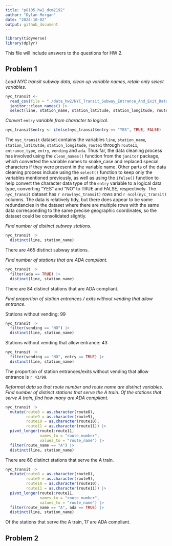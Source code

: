 ```yaml
---
title: "p8105_hw2_dcm2192"
author: "Dylan Morgan"
date: "2024-10-02"
output: github_document
---
```


```r
library(tidyverse)
library(dplyr)
```

This file will include answers to the questions for HW 2. 

## Problem 1

*Load NYC transit subway data, clean up variable names, retain only select variables.*
```r
nyc_transit <- 
  read_csv(file = "./data_hw2/NYC_Transit_Subway_Entrance_And_Exit_Data.csv") |> 
  janitor::clean_names() |> 
  select(line, station_name, station_latitude, station_longitude, route1, route2, route3, route4, route5, route6, route7, route8, route9, route10, route11, entrance_type, entry, vending, ada)
```

*Convert* `entry` *variable from character to logical.*
```r
nyc_transit$entry <- ifelse(nyc_transit$entry == "YES", TRUE, FALSE)
```

The `nyc_transit` dataset contains the variables `line`, `station_name`, `station_latitutde`, `station_longitude`, `route1` through `route11`, `entrance_type`, `entry`, `vending` and `ada`. Thus far, the data cleaning process has involved using the `clean_names()` function from the `janitor` package, which converted the variable names to snake_case and replaced special characters if they were present in the variable name. Other parts of the data cleaning process include using the `select()` function to keep only the variables mentioned previously, as well as using the `ifelse()` function to help convert the character data type of the `entry` variable to a logical data type, converting "YES" and "NO" to TRUE and FALSE, respectively. The `nyc_transit` dataset has `r nrow(nyc_transit)` rows and `r ncol(nyc_transit)` columns. The data is relatively tidy, but there does appear to be some redundancies in the dataset where there are multiple rows with the same data corresponding to the same precise geographic coordinates, so the dataset could be consolidated slightly. 

*Find number of distinct subway stations.*
```r
nyc_transit |> 
  distinct(line, station_name)
```

There are 465 distinct subway stations. 

*Find number of stations that are ADA compliant.*
```r
nyc_transit |> 
  filter(ada == TRUE) |> 
  distinct(line, station_name)
```

There are 84 distinct stations that are ADA compliant. 

*Find proportion of station entrances / exits without vending that allow entrance.*\

Stations without vending: 99
```r
nyc_transit |> 
  filter(vending == "NO") |> 
  distinct(line, station_name)
```

Stations without vending that allow entrance: 43
```r
nyc_transit |> 
  filter(vending == "NO", entry == TRUE) |> 
  distinct(line, station_name)
```

The proportion of station entrances/exits without vending that allow entrance is `r 43/99`. 

*Reformat data so that route number and route name are distinct variables. Find number of distinct stations that serve the A train. Of the stations that serve A train, find how many are ADA compliant.*
```r
nyc_transit |> 
  mutate(route8 = as.character(route8), 
         route9 = as.character(route9), 
         route10 = as.character(route10), 
         route11 = as.character(route11)) |> 
  pivot_longer(route1:route11, 
               names_to = "route_number", 
               values_to = "route_name") |> 
  filter(route_name == "A") |> 
  distinct(line, station_name)
```

There are 60 distinct stations that serve the A train. 

```r
nyc_transit |> 
  mutate(route8 = as.character(route8), 
         route9 = as.character(route9), 
         route10 = as.character(route10), 
         route11 = as.character(route11)) |> 
  pivot_longer(route1:route11, 
               names_to = "route_number", 
               values_to = "route_name") |> 
  filter(route_name == "A", ada == TRUE) |> 
  distinct(line, station_name)
```

Of the stations that serve the A train, 17 are ADA compliant.

## Problem 2



